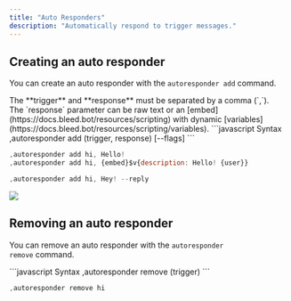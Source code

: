 ```yaml
---
title: "Auto Responders"
description: "Automatically respond to trigger messages."
---
```


## Creating an auto responder

You can create an auto responder with the `autoresponder add` command.

<Warning>
  The **trigger** and **response** must be separated by a comma (`,`).
</Warning>

<Tip>
  The `response` parameter can be raw text or an [embed](https://docs.bleed.bot/resources/scripting) with dynamic [variables](https://docs.bleed.bot/resources/scripting/variables).
</Tip>

<CodeGroup>
  ```javascript Syntax
  ,autoresponder add (trigger, response) [--flags]
  ```

  ```javascript Example
  ,autoresponder add hi, Hello!
  ,autoresponder add hi, {embed}$v{description: Hello! {user}}
  ```

  ```javascript Example with flags
  ,autoresponder add hi, Hey! --reply
  ```
</CodeGroup>

![](/images/autoresponderAdd.png)

## Removing an auto responder

You can remove an auto responder with the `autoresponder remove` command.

<CodeGroup>
  ```javascript Syntax
  ,autoresponder remove (trigger)
  ```

  ```javascript Example
  ,autoresponder remove hi
  ```
</CodeGroup>